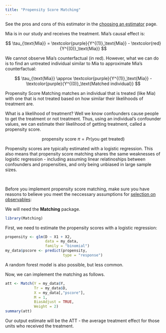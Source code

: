 ```yaml
---
title: "Propensity Score Matching"
---
```


::: small
See the pros and cons of this estimator in the [choosing an estimator](soochoose.qmd) page.
:::

Mia is in our study and receives the treatment. Mia's causal effect is:

$$
\tau_{\text{Mia}} = \textcolor{purple}{Y^{(1)}_\text{Mia}} - \textcolor{red}{Y^{(0)}_\text{Mia}}
$$

We cannot observe Mia's counterfactual (in red). However, what we can do is to find an untreated individual similar to Mia to approximate Mia's counterfactual:

$$
\tau_{\text{Mia}} \approx \textcolor{purple}{Y^{(1)}_\text{Mia}} - \textcolor{purple}{Y^{(0)}_\text{Matched individual}} 
$$

Propensity Score Matching matches an individual that is treated (like Mia) with one that is not treated based on how similar their likelihoods of treatment are.

What is a likelihood of treatment? Well we know confounders cause people to get the treatment or not treatment. Thus, using an individual's confounder values, we can estimate their likelihood of getting treatment, called a propensity score.

$$
\text{propensity score } \pi =Pr(\text{you get treated}) 
$$

Propensity scores are typically estimated with a logistic regression. This also means that propensity score matching shares the same weaknesses of logistic regression - including assuming linear relatinoships between confounders and propensities, and only being unbiased in large sample sizes.

<br />

Before you implement propensity score matching, make sure you have reasons to believe you meet the neccessary assumptions for [selection on observables](soo.qmd):

We will need the **Matching** package.

```r
library(Matching)
```

First, we need to estimate the propensity scores with a logistic regression:

```r
propensity <- glm(D ~ X1 + X2,
                  data = my_data,
                  family = "binomial")
my_data$pscore <- predict(propensity,
                          type = "response")
```

::: small
A random forest model is also possible, but less common.
:::

Now, we can implement the matching as follows.

```r
att <- Match(Y = my_data$Y,
             Tr = my_data$D,
             X = my_data[,"pscore"],
             M = 1,
             BiasAdjust = TRUE,
             Weight = 2)
summary(att)
```

Our output estimate will be the ATT - the average treatment effect for those units who received the treatment.

